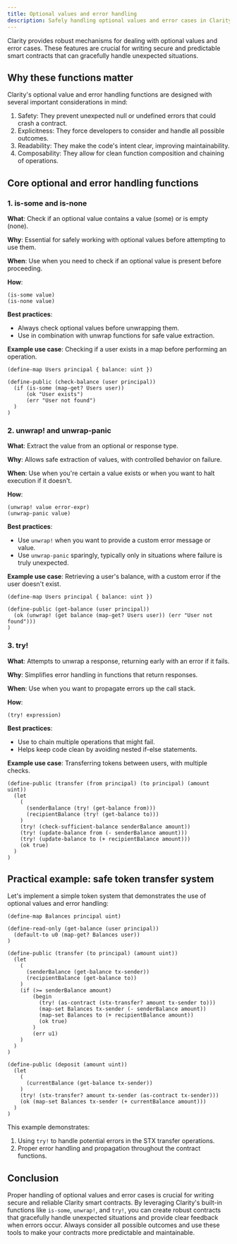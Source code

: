 ```yaml
---
title: Optional values and error handling
description: Safely handling optional values and error cases in Clarity smart contracts.
---
```


Clarity provides robust mechanisms for dealing with optional values and error cases. These features are crucial for writing secure and predictable smart contracts that can gracefully handle unexpected situations.

## Why these functions matter

Clarity's optional value and error handling functions are designed with several important considerations in mind:

1. Safety: They prevent unexpected null or undefined errors that could crash a contract.
2. Explicitness: They force developers to consider and handle all possible outcomes.
3. Readability: They make the code's intent clear, improving maintainability.
4. Composability: They allow for clean function composition and chaining of operations.

## Core optional and error handling functions

### 1. is-some and is-none

**What**: Check if an optional value contains a value (some) or is empty (none).

**Why**: Essential for safely working with optional values before attempting to use them.

**When**: Use when you need to check if an optional value is present before proceeding.

**How**: 
```clarity
(is-some value)
(is-none value)
```

**Best practices**: 
- Always check optional values before unwrapping them.
- Use in combination with unwrap functions for safe value extraction.

**Example use case**: Checking if a user exists in a map before performing an operation.

```clarity
(define-map Users principal { balance: uint })

(define-public (check-balance (user principal))
  (if (is-some (map-get? Users user))
      (ok "User exists")
      (err "User not found")
  )
)
```

### 2. unwrap! and unwrap-panic

**What**: Extract the value from an optional or response type.

**Why**: Allows safe extraction of values, with controlled behavior on failure.

**When**: Use when you're certain a value exists or when you want to halt execution if it doesn't.

**How**: 
```clarity
(unwrap! value error-expr)
(unwrap-panic value)
```

**Best practices**: 
- Use `unwrap!` when you want to provide a custom error message or value.
- Use `unwrap-panic` sparingly, typically only in situations where failure is truly unexpected.

**Example use case**: Retrieving a user's balance, with a custom error if the user doesn't exist.

```clarity
(define-map Users principal { balance: uint })

(define-public (get-balance (user principal))
  (ok (unwrap! (get balance (map-get? Users user)) (err "User not found")))
)
```

### 3. try!

**What**: Attempts to unwrap a response, returning early with an error if it fails.

**Why**: Simplifies error handling in functions that return responses.

**When**: Use when you want to propagate errors up the call stack.

**How**: 
```clarity
(try! expression)
```

**Best practices**: 
- Use to chain multiple operations that might fail.
- Helps keep code clean by avoiding nested if-else statements.

**Example use case**: Transferring tokens between users, with multiple checks.

```clarity
(define-public (transfer (from principal) (to principal) (amount uint))
  (let
    (
      (senderBalance (try! (get-balance from)))
      (recipientBalance (try! (get-balance to)))
    )
    (try! (check-sufficient-balance senderBalance amount))
    (try! (update-balance from (- senderBalance amount)))
    (try! (update-balance to (+ recipientBalance amount)))
    (ok true)
  )
)
```

## Practical example: safe token transfer system

Let's implement a simple token system that demonstrates the use of optional values and error handling:

```clarity
(define-map Balances principal uint)

(define-read-only (get-balance (user principal))
  (default-to u0 (map-get? Balances user))
)

(define-public (transfer (to principal) (amount uint))
  (let
    (
      (senderBalance (get-balance tx-sender))
      (recipientBalance (get-balance to))
    )
    (if (>= senderBalance amount)
        (begin
          (try! (as-contract (stx-transfer? amount tx-sender to)))
          (map-set Balances tx-sender (- senderBalance amount))
          (map-set Balances to (+ recipientBalance amount))
          (ok true)
        )
        (err u1)
    )
  )
)

(define-public (deposit (amount uint))
  (let
    (
      (currentBalance (get-balance tx-sender))
    )
    (try! (stx-transfer? amount tx-sender (as-contract tx-sender)))
    (ok (map-set Balances tx-sender (+ currentBalance amount)))
  )
)
```

This example demonstrates:
1. Using `try!` to handle potential errors in the STX transfer operations.
2. Proper error handling and propagation throughout the contract functions.

## Conclusion

Proper handling of optional values and error cases is crucial for writing secure and reliable Clarity smart contracts. By leveraging Clarity's built-in functions like `is-some`, `unwrap!`, and `try!`, you can create robust contracts that gracefully handle unexpected situations and provide clear feedback when errors occur. Always consider all possible outcomes and use these tools to make your contracts more predictable and maintainable.
